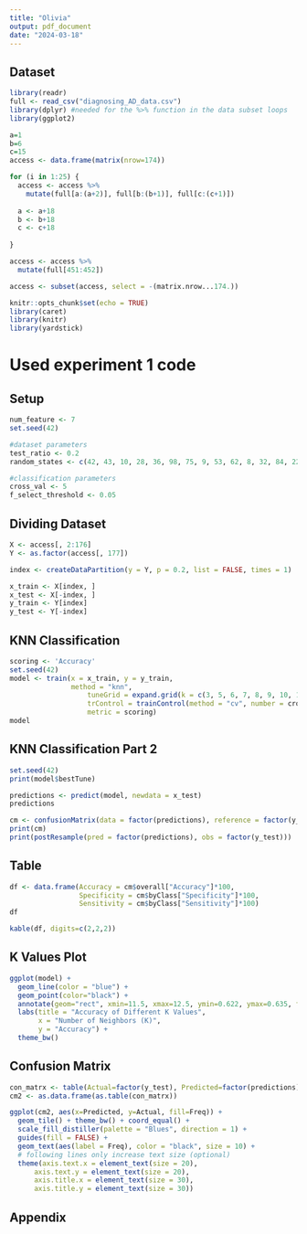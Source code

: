 ```yaml
---
title: "Olivia"
output: pdf_document
date: "2024-03-18"
---
```


## Dataset

```r
library(readr)
full <- read_csv("diagnosing_AD_data.csv")
library(dplyr) #needed for the %>% function in the data subset loops
library(ggplot2)
```

```r
a=1
b=6
c=15
access <- data.frame(matrix(nrow=174))

for (i in 1:25) {
  access <- access %>%
    mutate(full[a:(a+2)], full[b:(b+1)], full[c:(c+1)])
  
  a <- a+18
  b <- b+18
  c <- c+18
  
}

access <- access %>%
  mutate(full[451:452])

access <- subset(access, select = -(matrix.nrow...174.))
```


```r
knitr::opts_chunk$set(echo = TRUE)
library(caret)
library(knitr)
library(yardstick)
```

# Used experiment 1 code

## Setup

```r
num_feature <- 7
set.seed(42)

#dataset parameters
test_ratio <- 0.2
random_states <- c(42, 43, 10, 28, 36, 98, 75, 9, 53, 62, 8, 32, 84, 22, 54, 82, 15, 90, 30, 12)

#classification parameters
cross_val <- 5
f_select_threshold <- 0.05
```

## Dividing Dataset

```r
X <- access[, 2:176]  
Y <- as.factor(access[, 177]) 

index <- createDataPartition(y = Y, p = 0.2, list = FALSE, times = 1)

x_train <- X[index, ]
x_test <- X[-index, ]
y_train <- Y[index]
y_test <- Y[-index]
```

## KNN Classification

```r
scoring <- 'Accuracy'
set.seed(42)
model <- train(x = x_train, y = y_train, 
               method = "knn",
                   tuneGrid = expand.grid(k = c(3, 5, 6, 7, 8, 9, 10, 11, 12, 13, 14, 15, 20, 25)),
                   trControl = trainControl(method = "cv", number = cross_val, classProbs = TRUE),
                   metric = scoring)
model
```

## KNN Classification Part 2

```r
set.seed(42)
print(model$bestTune)

predictions <- predict(model, newdata = x_test)
predictions

cm <- confusionMatrix(data = factor(predictions), reference = factor(y_test))
print(cm)
print(postResample(pred = factor(predictions), obs = factor(y_test)))
```

## Table

```r
df <- data.frame(Accuracy = cm$overall["Accuracy"]*100,
                 Specificity = cm$byClass["Specificity"]*100,
                 Sensitivity = cm$byClass["Sensitivity"]*100)
df

kable(df, digits=c(2,2,2))
```

## K Values Plot

```r
ggplot(model) +
  geom_line(color = "blue") +
  geom_point(color="black") +
  annotate(geom="rect", xmin=11.5, xmax=12.5, ymin=0.622, ymax=0.635, fill="blue", alpha=0.6) +
  labs(title = "Accuracy of Different K Values",
       x = "Number of Neighbors (K)",
       y = "Accuracy") +
  theme_bw()
```

## Confusion Matrix

```r
con_matrx <- table(Actual=factor(y_test), Predicted=factor(predictions))
cm2 <- as.data.frame(as.table(con_matrx))

ggplot(cm2, aes(x=Predicted, y=Actual, fill=Freq)) +
  geom_tile() + theme_bw() + coord_equal() +
  scale_fill_distiller(palette = "Blues", direction = 1) +
  guides(fill = FALSE) +
  geom_text(aes(label = Freq), color = "black", size = 10) +
  # following lines only increase text size (optional)
  theme(axis.text.x = element_text(size = 20),
      axis.text.y = element_text(size = 20),
      axis.title.x = element_text(size = 30),
      axis.title.y = element_text(size = 30))

```

## Appendix

```r

```
